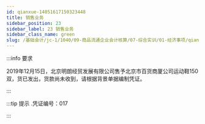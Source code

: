 ---
id: qianxue-14051617150323448
title: 销售业务
sidebar_position: 23
sidebar_label: 23 销售业务
sidebar_class_name: green
slug: /基础会计/jc-1/1040/09-商品流通企业会计核算/07-综合实训/01-经济事项/qianxue-14051614365231201/qianxue-14051617150323448/销售业务
---

:::info 要求

2019年12月15日，北京明朗经贸发展有限公司售予北京市百货商厦公司运动鞋150双，货已发出，货款尚未收到，请根据背景单据编制凭证。

:::

:::tip 提示
  .凭证编号：017
:::
